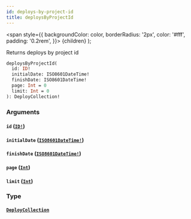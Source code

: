```yaml
---
id: deploys-by-project-id
title: deploysByProjectId
---
```


<span
style={{
      backgroundColor: color,
      borderRadius: '2px',
      color: '#fff',
      padding: '0.2rem',
    }}>
{children}
</span>
);

Returns deploys by project id

```graphql
deploysByProjectId(
  id: ID!
  initialDate: ISO8601DateTime!
  finishDate: ISO8601DateTime!
  page: Int = 0
  limit: Int = 0
): DeployCollection!

```

### Arguments

#### `id` ([`ID!`](/api/scalars/id))

#### `initialDate` ([`ISO8601DateTime!`](/api/scalars/iso-8601-date-time))

#### `finishDate` ([`ISO8601DateTime!`](/api/scalars/iso-8601-date-time))

#### `page` ([`Int`](/api/scalars/int))

#### `limit` ([`Int`](/api/scalars/int))

### Type

#### [`DeployCollection`](/api/objects/deploy-collection)
